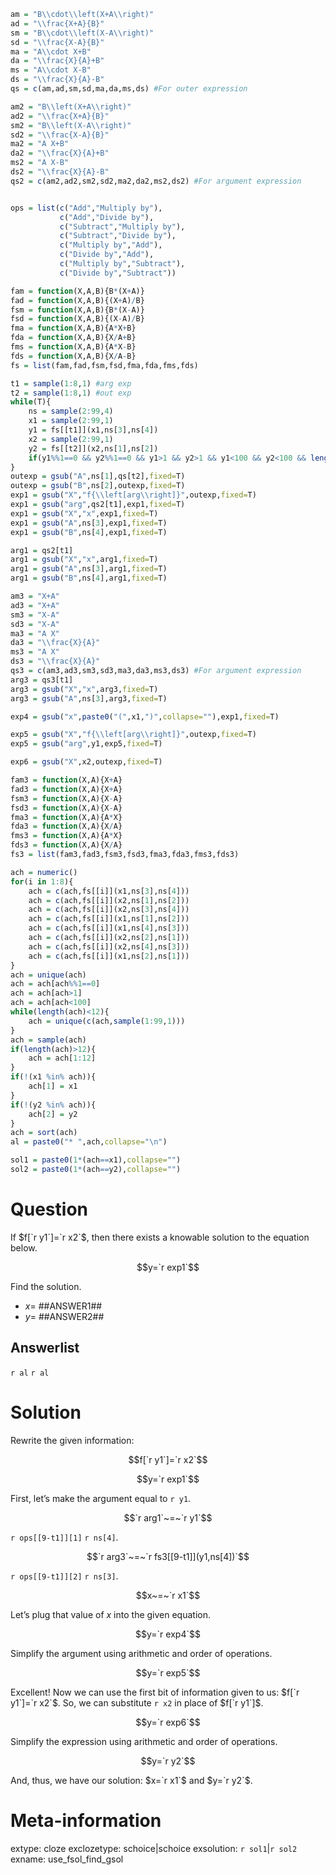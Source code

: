 ```r
am = "B\\cdot\\left(X+A\\right)"
ad = "\\frac{X+A}{B}"
sm = "B\\cdot\\left(X-A\\right)"
sd = "\\frac{X-A}{B}"
ma = "A\\cdot X+B"
da = "\\frac{X}{A}+B"
ms = "A\\cdot X-B"
ds = "\\frac{X}{A}-B"
qs = c(am,ad,sm,sd,ma,da,ms,ds) #For outer expression

am2 = "B\\left(X+A\\right)"
ad2 = "\\frac{X+A}{B}"
sm2 = "B\\left(X-A\\right)"
sd2 = "\\frac{X-A}{B}"
ma2 = "A X+B"
da2 = "\\frac{X}{A}+B"
ms2 = "A X-B"
ds2 = "\\frac{X}{A}-B"
qs2 = c(am2,ad2,sm2,sd2,ma2,da2,ms2,ds2) #For argument expression


ops = list(c("Add","Multiply by"),
           c("Add","Divide by"),
           c("Subtract","Multiply by"),
           c("Subtract","Divide by"),
           c("Multiply by","Add"),
           c("Divide by","Add"),
           c("Multiply by","Subtract"),
           c("Divide by","Subtract"))

fam = function(X,A,B){B*(X+A)}
fad = function(X,A,B){(X+A)/B}
fsm = function(X,A,B){B*(X-A)}
fsd = function(X,A,B){(X-A)/B}
fma = function(X,A,B){A*X+B}
fda = function(X,A,B){X/A+B}
fms = function(X,A,B){A*X-B}
fds = function(X,A,B){X/A-B}
fs = list(fam,fad,fsm,fsd,fma,fda,fms,fds)

t1 = sample(1:8,1) #arg exp
t2 = sample(1:8,1) #out exp
while(T){
    ns = sample(2:99,4)
    x1 = sample(2:99,1)
    y1 = fs[[t1]](x1,ns[3],ns[4])
    x2 = sample(2:99,1)
    y2 = fs[[t2]](x2,ns[1],ns[2])
    if(y1%%1==0 && y2%%1==0 && y1>1 && y2>1 && y1<100 && y2<100 && length(unique(c(ns,x1,y1,x2,y2)))==8){break}
}
outexp = gsub("A",ns[1],qs[t2],fixed=T)
outexp = gsub("B",ns[2],outexp,fixed=T)
exp1 = gsub("X","f{\\left[arg\\right]}",outexp,fixed=T)
exp1 = gsub("arg",qs2[t1],exp1,fixed=T)
exp1 = gsub("X","x",exp1,fixed=T)
exp1 = gsub("A",ns[3],exp1,fixed=T)
exp1 = gsub("B",ns[4],exp1,fixed=T)

arg1 = qs2[t1]
arg1 = gsub("X","x",arg1,fixed=T)
arg1 = gsub("A",ns[3],arg1,fixed=T)
arg1 = gsub("B",ns[4],arg1,fixed=T)

am3 = "X+A"
ad3 = "X+A"
sm3 = "X-A"
sd3 = "X-A"
ma3 = "A X"
da3 = "\\frac{X}{A}"
ms3 = "A X"
ds3 = "\\frac{X}{A}"
qs3 = c(am3,ad3,sm3,sd3,ma3,da3,ms3,ds3) #For argument expression
arg3 = qs3[t1]
arg3 = gsub("X","x",arg3,fixed=T)
arg3 = gsub("A",ns[3],arg3,fixed=T)

exp4 = gsub("x",paste0("(",x1,")",collapse=""),exp1,fixed=T)

exp5 = gsub("X","f{\\left[arg\\right]}",outexp,fixed=T)
exp5 = gsub("arg",y1,exp5,fixed=T)

exp6 = gsub("X",x2,outexp,fixed=T)

fam3 = function(X,A){X+A}
fad3 = function(X,A){X+A}
fsm3 = function(X,A){X-A}
fsd3 = function(X,A){X-A}
fma3 = function(X,A){A*X}
fda3 = function(X,A){X/A}
fms3 = function(X,A){A*X}
fds3 = function(X,A){X/A}
fs3 = list(fam3,fad3,fsm3,fsd3,fma3,fda3,fms3,fds3)

ach = numeric()
for(i in 1:8){
    ach = c(ach,fs[[i]](x1,ns[3],ns[4]))
    ach = c(ach,fs[[i]](x2,ns[1],ns[2]))
    ach = c(ach,fs[[i]](x2,ns[3],ns[4]))
    ach = c(ach,fs[[i]](x1,ns[1],ns[2]))
    ach = c(ach,fs[[i]](x1,ns[4],ns[3]))
    ach = c(ach,fs[[i]](x2,ns[2],ns[1]))
    ach = c(ach,fs[[i]](x2,ns[4],ns[3]))
    ach = c(ach,fs[[i]](x1,ns[2],ns[1]))
}
ach = unique(ach)
ach = ach[ach%%1==0]
ach = ach[ach>1]
ach = ach[ach<100]
while(length(ach)<12){
    ach = unique(c(ach,sample(1:99,1)))
}
ach = sample(ach)
if(length(ach)>12){
    ach = ach[1:12]
}
if(!(x1 %in% ach)){
    ach[1] = x1
}
if(!(y2 %in% ach)){
    ach[2] = y2
}
ach = sort(ach)
al = paste0("* ",ach,collapse="\n")

sol1 = paste0(1*(ach==x1),collapse="")
sol2 = paste0(1*(ach==y2),collapse="")

```

Question
========

If $f[`r y1`]=`r x2`$, then there exists a knowable solution to the equation below.

$$y=`r exp1`$$

Find the solution.

* $x=$ ##ANSWER1##
* $y=$ ##ANSWER2##

Answerlist
--------

`r al`
`r al`


Solution
========

Rewrite the given information:

$$f[`r y1`]=`r x2`$$

$$y=`r exp1`$$

First, let's make the argument equal to `r y1`.

$$`r arg1`~=~`r y1`$$

`r ops[[9-t1]][1]` `r ns[4]`.

$$`r arg3`~=~`r fs3[[9-t1]](y1,ns[4])`$$

`r ops[[9-t1]][2]` `r ns[3]`.

$$x~=~`r x1`$$

Let's plug that value of $x$ into the given equation.

$$y=`r exp4`$$

Simplify the argument using arithmetic and order of operations.

$$y=`r exp5`$$

Excellent! Now we can use the first bit of information given to us: 
$f[`r y1`]=`r x2`$. So, we can substitute `r x2` in place of $f[`r y1`]$.

$$y=`r exp6`$$

Simplify the expression using arithmetic and order of operations.

$$y=`r y2`$$

And, thus, we have our solution: $x=`r x1`$ and $y=`r y2`$.

Meta-information
============
extype: cloze
exclozetype: schoice|schoice
exsolution: `r sol1`|`r sol2`
exname: use_fsol_find_gsol